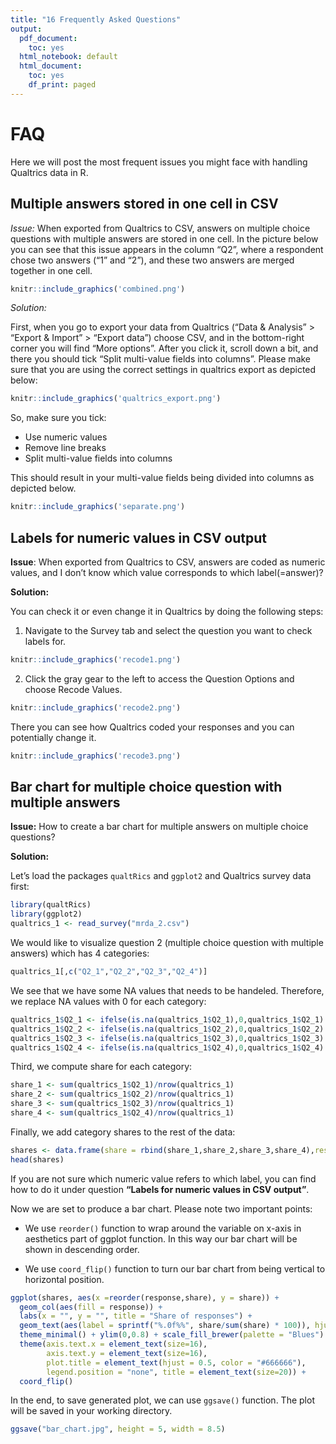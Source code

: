 ```yaml
---
title: "16 Frequently Asked Questions"
output:
  pdf_document:
    toc: yes
  html_notebook: default
  html_document: 
    toc: yes
    df_print: paged
---
```


# FAQ

Here we will post the most frequent issues you might face with handling Qualtrics data in R.

## Multiple answers stored in one cell in CSV

*Issue:* When exported from Qualtrics to CSV, answers on multiple choice questions with multiple answers are stored in one cell. In the picture below you can see that this issue appears in the column "Q2", where a respondent chose two answers ("1" and "2"), and these two answers are merged together in one cell.

```r
knitr::include_graphics('combined.png')
```



*Solution:*

First, when you go to export your data from Qualtrics ("Data & Analysis" > "Export & Import" > "Export data") choose CSV, and in the bottom-right corner you will find "More options". After you click it, scroll down a bit, and there you should tick "Split multi-value fields into columns". Please make sure that you are using the correct settings in qualtrics export as depicted below:

```r
knitr::include_graphics('qualtrics_export.png')
```

So, make sure you tick:

* Use numeric values
* Remove line breaks
* Split multi-value fields into columns

This should result in your multi-value fields being divided into columns as depicted below.

```r
knitr::include_graphics('separate.png')
```



## Labels for numeric values in CSV output 

**Issue**: When exported from Qualtrics to CSV, answers are coded as numeric values, and I don't know which value corresponds to which label(=answer)?

**Solution:**

You can check it or even change it in Qualtrics by doing the following steps:

1. Navigate to the Survey tab and select the question you want to check labels for.

```r
knitr::include_graphics('recode1.png')
```

2. Click the gray gear to the left to access the Question Options and choose Recode Values.

```r
knitr::include_graphics('recode2.png')
```

There you can see how Qualtrics coded your responses and you can potentially change it.

```r
knitr::include_graphics('recode3.png')
```


## Bar chart for multiple choice question with multiple answers

**Issue:** How to create a bar chart for multiple answers on multiple choice questions?


**Solution:**

Let's load the packages `qualtRics` and `ggplot2` and Qualtrics survey data first:

```r
library(qualtRics)
library(ggplot2)
qualtrics_1 <- read_survey("mrda_2.csv")
```

We would like to visualize question 2 (multiple choice question with multiple answers) which has 4 categories:

```r
qualtrics_1[,c("Q2_1","Q2_2","Q2_3","Q2_4")]
```

We see that we have some NA values that needs to be handeled. Therefore, we replace NA values with 0 for each category:

```r
qualtrics_1$Q2_1 <- ifelse(is.na(qualtrics_1$Q2_1),0,qualtrics_1$Q2_1)
qualtrics_1$Q2_2 <- ifelse(is.na(qualtrics_1$Q2_2),0,qualtrics_1$Q2_2)
qualtrics_1$Q2_3 <- ifelse(is.na(qualtrics_1$Q2_3),0,qualtrics_1$Q2_3)
qualtrics_1$Q2_4 <- ifelse(is.na(qualtrics_1$Q2_4),0,qualtrics_1$Q2_4)
```

Third, we compute share for each category:

```r
share_1 <- sum(qualtrics_1$Q2_1)/nrow(qualtrics_1)
share_2 <- sum(qualtrics_1$Q2_2)/nrow(qualtrics_1)
share_3 <- sum(qualtrics_1$Q2_3)/nrow(qualtrics_1)
share_4 <- sum(qualtrics_1$Q2_4)/nrow(qualtrics_1)
```

Finally, we add category shares to the rest of the data:

```r
shares <- data.frame(share = rbind(share_1,share_2,share_3,share_4),response=c("yes, at uni", "yes, at job", "yes, other", "no"))
head(shares)
```

::: {.infobox_red .caution data-latex="{caution}"}

If you are not sure which numeric value refers to which label, you can find how to do it under question **"Labels for numeric values in CSV output"**.
:::

Now we are set to produce a bar chart. Please note two important points:

* We use `reorder()` function to wrap around the variable on x-axis in aesthetics part of ggplot function. In this way our bar chart will be shown in descending order.

* We use `coord_flip()` function to turn our bar chart from being vertical to horizontal position. 

```r
ggplot(shares, aes(x =reorder(response,share), y = share)) + 
  geom_col(aes(fill = response)) + 
  labs(x = "", y = "", title = "Share of responses") + 
  geom_text(aes(label = sprintf("%.0f%%", share/sum(share) * 100)), hjust = -0.2, size=6) + 
  theme_minimal() + ylim(0,0.8) + scale_fill_brewer(palette = "Blues") + 
  theme(axis.text.x = element_text(size=16), 
        axis.text.y = element_text(size=16), 
        plot.title = element_text(hjust = 0.5, color = "#666666"), 
        legend.position = "none", title = element_text(size=20)) + 
  coord_flip()
```

In the end, to save generated plot, we can use `ggsave()` function. The plot will be saved in your working directory.

```r
ggsave("bar_chart.jpg", height = 5, width = 8.5)  
```



